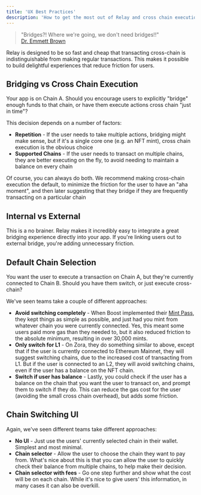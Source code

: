 ```yaml
---
title: 'UX Best Practices'
description: 'How to get the most out of Relay and cross chain execution'
---
```

> "Bridges?! Where we're going, we don't need bridges!!"<br />
[Dr. Emmett Brown](https://www.youtube.com/watch?v=G3AfIvJBcGo)

Relay is designed to be so fast and cheap that transacting cross-chain is indistinguishable from making regular transactions. This makes it possible to build delightful experiences that reduce friction for users.

## Bridging vs Cross Chain Execution

Your app is on Chain A. Should you encourage users to explicitly "bridge" enough funds to that chain, or have them execute actions cross chain "just in time"?

This decision depends on a number of factors:

- **Repetition** - If the user needs to take multiple actions, bridging might make sense, but if it's a single core one (e.g. an NFT mint), cross chain execution is the obvious choice
- **Supported Chains** - If the user needs to transact on multiple chains, they are better executing on the fly, to avoid needing to maintain a balance on every chain

Of course, you can always do both. We recommend making cross-chain execution the default, to minimize the friction for the user to have an "aha moment", and then later suggesting that they bridge if they are frequently transacting on a particular chain

## Internal vs External

This is a no brainer. Relay makes it incredibly easy to integrate a great bridging experience directly into your app. If you're linking users out to external bridge, you're adding unnecessary friction. 

## Default Chain Selection

You want the user to execute a transaction on Chain A, but they're currently connected to Chain B. Should you have them switch, or just execute cross-chain?

We've seen teams take a couple of different approaches:

- **Avoid switching completely** - When Boost implemented their [Mint Pass](https://inbox.boost.xyz/signup), they kept things as simple as possible, and just had you mint from whatever chain you were currently connected. Yes, this meant some users paid more gas than they needed to, but it also reduced friction to the absolute minimum, resulting in over 30,000 mints.
- **Only switch for L1** - On Zora, they do something similar to above, except that if the user is currently connected to Ethereum Mainnet, they will suggest switching chains, due to the increased cost of transacting from L1. But if the user is connected to an L2, they will avoid switching chains, even if the user has a balance on the NFT chain.
- **Switch if user has balance** - Lastly, you could check if the user has a balance on the chain that you want the user to transact on, and prompt them to switch if they do. This can reduce the gas cost for the user (avoiding the small cross chain overhead), but adds some friction.


## Chain Switching UI

Again, we've seen different teams take different approaches:

- **No UI** - Just use the users' currently selected chain in their wallet. Simplest and most minimal.
- **Chain selector** - Allow the user to choose the chain they want to pay from. What's nice about this is that you can allow the user to quickly check their balance from multiple chains, to help make their decision.
- **Chain selector with fees** - Go one step further and show what the cost will be on each chain. While it's nice to give users' this information, in many cases it can also be overkill. 

